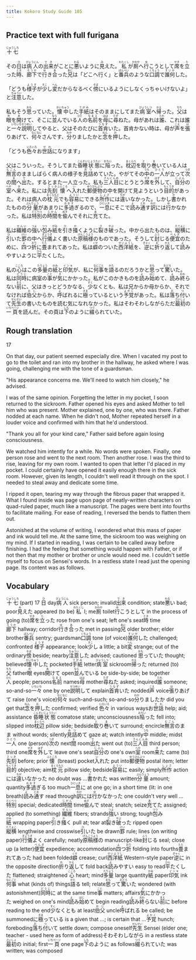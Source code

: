 ```yaml
---
title: Kokoro Study Guide 105
---
```


## Practice text with full furigana

<p>
<ruby><rb>十七</rb><rt>じゅうしち</rt></ruby>
</p>

<p>
その<ruby><rb>日</rb><rt>ひ</rt></ruby>は<ruby><rb>病人</rb><rt>びょうにん</rt></ruby>の<ruby><rb>出来</rb><rt>でき</rt></ruby>がことに<ruby><rb>悪</rb><rt>わる</rt></ruby>いように<ruby><rb>見</rb><rt>み</rt></ruby>えた。<ruby><rb>私</rb><rt>わたくし</rt></ruby>が<ruby><rb>厠</rb><rt>かわや</rt></ruby>へ<ruby><rb>行</rb><rt>ゆ</rt></ruby>こうとして<ruby><rb>席</rb><rt>せき</rt></ruby>を<ruby><rb>立</rb><rt>た</rt></ruby>った<ruby><rb>時</rb><rt>とき</rt></ruby>、<ruby><rb>廊下</rb><rt>ろうか</rt></ruby>で<ruby><rb>行</rb><rt>ゆ</rt></ruby>き<ruby><rb>合</rb><rt>あ</rt></ruby>った<ruby><rb>兄</rb><rt>あに</rt></ruby>は「どこへ行く」と<ruby><rb>番兵</rb><rt>ばんぺい</rt></ruby>のような<ruby><rb>口調</rb><rt>くちょう</rt></ruby>で<ruby><rb>誰何</rb><rt>すいか</rt></ruby>した。
</p>

<p>
「どうも<ruby><rb>様子</rb><rt>ようす</rt></ruby>が<ruby><rb>少</rb><rt>すこ</rt></ruby>し<ruby><rb>変</rb><rt>へん</rt></ruby>だからなるべく<ruby><rb>傍</rb><rt>そば</rt></ruby>にいるようにしなくっちゃいけないよ」と<ruby><rb>注意</rb><rt>ちゅうい</rt></ruby>した。
</p>

<p>
私もそう<ruby><rb>思</rb><rt>おも</rt></ruby>っていた。<ruby><rb>懐中</rb><rt>かいちゅう</rt></ruby>した<ruby><rb>手紙</rb><rt>てがみ</rt></ruby>はそのままにしてまた<ruby><rb>病室</rb><rt>びょうしつ</rt></ruby>へ<ruby><rb>帰</rb><rt>かえ</rt></ruby>った。<ruby><rb>父</rb><rt>ちち</rt></ruby>は<ruby><rb>眼</rb><rt>め</rt></ruby>を<ruby><rb>開</rb><rt>あ</rt></ruby>けて、そこに<ruby><rb>並</rb><rt>なら</rt></ruby>んでいる<ruby><rb>人</rb><rt>ひと</rt></ruby>の<ruby><rb>名前</rb><rt>なまえ</rt></ruby>を<ruby><rb>母</rb><rt>はは</rt></ruby>に<ruby><rb>尋</rb><rt>たず</rt></ruby>ねた。母があれは<ruby><rb>誰</rb><rt>たれ</rt></ruby>、これは誰と<ruby><rb>一々</rb><rt>いちいち</rt></ruby><ruby><rb>説明</rb><rt>せつめい</rt></ruby>してやると、父はそのたびに<ruby><rb>首肯</rb><rt>うなず</rt></ruby>いた。首肯かない時は、母が<ruby><rb>声</rb><rt>こえ</rt></ruby>を<ruby><rb>張</rb><rt>は</rt></ruby>りあげて、<ruby><rb>何々</rb><rt>なになに</rt></ruby>さんです、<ruby><rb>分</rb><rt>わか</rt></ruby>りましたかと<ruby><rb>念</rb><rt>ねん</rt></ruby>を<ruby><rb>押</rb><rt>お</rt></ruby>した。
</p>

<p>
「どうも<ruby><rb>色々</rb><rt>いろいろ</rt></ruby>お<ruby><rb>世話</rb><rt>せわ</rt></ruby>になります」
</p>

<p>
父はこういった。そうしてまた<ruby><rb>昏睡</rb><rt>こんすい</rt></ruby><ruby><rb>状態</rb><rt>じょうたい</rt></ruby>に<ruby><rb>陥</rb><rt>おちい</rt></ruby>った。<ruby><rb>枕辺</rb><rt>まくらべ</rt></ruby>を<ruby><rb>取</rb><rt>と</rt></ruby>り<ruby><rb>巻</rb><rt>ま</rt></ruby>いている人は<ruby><rb>無言</rb><rt>むごん</rt></ruby>のまましばらく病人の様子を<ruby><rb>見詰</rb><rt>みつ</rt></ruby>めていた。やがてその<ruby><rb>中</rb><rt>うち</rt></ruby>の<ruby><rb>一人</rb><rt>ひとり</rt></ruby>が立って<ruby><rb>次</rb><rt>つぎ</rt></ruby>の<ruby><rb>間</rb><rt>ま</rt></ruby>へ<ruby><rb>出</rb><rt>で</rt></ruby>た。するとまた一人立った。私も<ruby><rb>三人目</rb><rt>さんにんめ</rt></ruby>にとうとう<ruby><rb>席</rb><rt>せき</rt></ruby>を<ruby><rb>外</rb><rt>はず</rt></ruby>して、<ruby><rb>自分</rb><rt>じぶん</rt></ruby>の<ruby><rb>室</rb><rt>へや</rt></ruby>へ<ruby><rb>来</rb><rt>き</rt></ruby>た。私には<ruby><rb>先刻</rb><rt>さっき</rt></ruby><ruby><rb>懐</rb><rt>ふところ</rt></ruby>へ<ruby><rb>入</rb><rt>い</rt></ruby>れた<ruby><rb>郵便物</rb><rt>ゆうびんぶつ</rt></ruby>の中を開けて見ようという<ruby><rb>目的</rb><rt>もくてき</rt></ruby>があった。それは病人の<ruby><rb>枕元</rb><rt>まくらもと</rt></ruby>でも<ruby><rb>容易</rb><rt>ようい</rt></ruby>にできる<ruby><rb>所作</rb><rt>しょさ</rt></ruby>には<ruby><rb>違</rb><rt>ちが</rt></ruby>いなかった。しかし<ruby><rb>書</rb><rt>か</rt></ruby>かれたものの<ruby><rb>分量</rb><rt>ぶんりょう</rt></ruby>があまりに<ruby><rb>多過</rb><rt>おおす</rt></ruby>ぎるので、<ruby><rb>一息</rb><rt>ひといき</rt></ruby>にそこで<ruby><rb>読</rb><rt>よ</rt></ruby>み<ruby><rb>通</rb><rt>とお</rt></ruby>す<ruby><rb>訳</rb><rt>わけ</rt></ruby>には<ruby><rb>行</rb><rt>ゆ</rt></ruby>かなかった。私は<ruby><rb>特別</rb><rt>とくべつ</rt></ruby>の<ruby><rb>時間</rb><rt>じかん</rt></ruby>を<ruby><rb>偸</rb><rt>ぬす</rt></ruby>んでそれに<ruby><rb>充</rb><rt>あ</rt></ruby>てた。
</p>

<p>
私は<ruby><rb>繊維</rb><rt>せんい</rt></ruby>の<ruby><rb>強</rb><rt>つよ</rt></ruby>い<ruby><rb>包</rb><rt>つつ</rt></ruby>み<ruby><rb>紙</rb><rt>がみ</rt></ruby>を<ruby><rb>引</rb><rt>ひ</rt></ruby>き<ruby><rb>掻</rb><rt>か</rt></ruby>くように<ruby><rb>裂</rb><rt>さ</rt></ruby>き<ruby><rb>破</rb><rt>やぶ</rt></ruby>った。中から出たものは、<ruby><rb>縦横</rb><rt>たてよこ</rt></ruby>に<ruby><rb>引</rb><rt>ひ</rt></ruby>いた<ruby><rb>罫</rb><rt>けい</rt></ruby>の中へ<ruby><rb>行儀</rb><rt>ぎょうぎ</rt></ruby>よく書いた<ruby><rb>原稿</rb><rt>げんこう</rt></ruby><ruby><rb>様</rb><rt>よう</rt></ruby>のものであった。そうして<ruby><rb>封</rb><rt>ふう</rt></ruby>じる<ruby><rb>便宜</rb><rt>べんぎ</rt></ruby>のために、<ruby><rb>四</rb><rt>よ</rt></ruby>つ<ruby><rb>折</rb><rt>おり</rt></ruby>に<ruby><rb>畳</rb><rt>たた</rt></ruby>まれてあった。私は<ruby><rb>癖</rb><rt>くせ</rt></ruby>のついた<ruby><rb>西洋紙</rb><rt>せいようし</rt></ruby>を、<ruby><rb>逆</rb><rt>ぎゃく</rt></ruby>に<ruby><rb>折</rb><rt>お</rt></ruby>り<ruby><rb>返</rb><rt>かえ</rt></ruby>して<ruby><rb>読</rb><rt>よ</rt></ruby>みやすいように<ruby><rb>平</rb><rt>ひら</rt></ruby>たくした。
</p>

<p>
私の<ruby><rb>心</rb><rt>こころ</rt></ruby>はこの<ruby><rb>多量</rb><rt>たりょう</rt></ruby>の<ruby><rb>紙</rb><rt>かみ</rt></ruby>と<ruby><rb>印気</rb><rt>インキ</rt></ruby>が、私に<ruby><rb>何事</rb><rt>なにごと</rt></ruby>を<ruby><rb>語</rb><rt>かた</rt></ruby>るのだろうかと<ruby><rb>思</rb><rt>おも</rt></ruby>って<ruby><rb>驚</rb><rt>おどろ</rt></ruby>いた。私は<ruby><rb>同時</rb><rt>どうじ</rt></ruby>に病室の<ruby><rb>事</rb><rt>こと</rt></ruby>が<ruby><rb>気</rb><rt>き</rt></ruby>にかかった。私がこのかきものを<ruby><rb>読</rb><rt>よ</rt></ruby>み<ruby><rb>始</rb><rt>はじ</rt></ruby>めて、<ruby><rb>読</rb><rt>よ</rt></ruby>み<ruby><rb>終</rb><rt>おわ</rt></ruby>らない<ruby><rb>前</rb><rt>まえ</rt></ruby>に、父はきっとどうかなる、<ruby><rb>少</rb><rt>すく</rt></ruby>なくとも、私は兄からか母からか、それでなければ<ruby><rb>伯父</rb><rt>おじ</rt></ruby>からか、<ruby><rb>呼</rb><rt>よ</rt></ruby>ばれるに<ruby><rb>極</rb><rt>きま</rt></ruby>っているという<ruby><rb>予覚</rb><rt>よかく</rt></ruby>があった。私は<ruby><rb>落</rb><rt>お</rt></ruby>ち<ruby><rb>付</rb><rt>つ</rt></ruby>いて<ruby><rb>先生</rb><rt>せんせい</rt></ruby>の書いたものを読む気になれなかった。私はそわそわしながらただ<ruby><rb>最初</rb><rt>さいしょ</rt></ruby>の<ruby><rb>一</rb><rt>いち</rt></ruby><ruby><rb>頁</rb><rt>ページ</rt></ruby>を読んだ。その頁は<ruby><rb>下</rb><rt>しも</rt></ruby>のように<ruby><rb>綴</rb><rt>つづ</rt></ruby>られていた。
</p>


## Rough translation

17

On that day, our patient seemed especially dire. When I vacated my post to go to the toilet and ran into my brother in the hallway, he asked where I was going, challenging me with the tone of a guardsman.

"His appearance concerns me. We'll need to watch him closely," he advised.

I was of the same opinion. Forgetting the letter in my pocket, I soon returned to the sickroom. Father opened his eyes and asked Mother to tell him who was present. Mother explained, one by one, who was there. Father nodded at each name. When he didn't nod, Mother repeated herself in a louder voice and confirmed with him that he'd understood.

"Thank you all for your kind care," Father said before again losing consciousness.

We watched him intently for a while. No words were spoken. Finally, one person rose and went to the next room. Then another rose. I was the third to rise, leaving for my own room. I wanted to open that letter I'd placed in my pocket. I could certainly have opened it easily enough there in the sick room. However, given its length, I couldn't well read it through on the spot. I needed to steal away and dedicate some time.

I ripped it open, tearing my way through the fibrous paper that wrapped it. What I found inside was page upon page of neatly-written characters on quad-ruled paper,  much like a manuscript. The pages were bent into fourths to facilitate mailing. For ease of reading, I reversed the bends to flatten them out.     

Astonished at the volume of writing, I wondered what this mass of paper and ink would tell me. At the same time, the sickroom too was weighing on my mind. If I started in reading, I was certain to be called away before finishing. I had the feeling that something would happen with Father, or if not then that my mother or brother or uncle would need me. I couldn't settle myself to focus on Sensei's words. In a restless state I read just the opening page. Its content was as follows.


## Vocabulary

<p>
<span class="vocabstudy"><ruby><rb>十七</rb><rt>じゅうしち</rt></ruby>&nbsp;(part) 17</span>
<span class="vocabstudy"><ruby><rb>日</rb><rt>ひ</rt></ruby>&nbsp;day</span><span class="vocabstudy"><ruby><rb>病人</rb><rt>びょうにん</rt></ruby>&nbsp;sick person; invalid</span><span class="vocabstudy"><ruby><rb>出来</rb><rt>でき</rt></ruby>&nbsp;condition; state</span><span class="vocabstudy"><ruby><rb>悪</rb><rt>わる</rt></ruby>い&nbsp;bad; poor</span><span class="vocabstudy"><ruby><rb>見</rb><rt>み</rt></ruby>えた&nbsp;appeared (to be)</span><span class="vocabstudy"><ruby><rb>私</rb><rt>わたくし</rt></ruby>&nbsp;I; me</span><span class="vocabstudy"><ruby><rb>厠</rb><rt>かわや</rt></ruby>&nbsp;toilet</span><span class="vocabstudy"><ruby><rb>行</rb><rt>ゆ</rt></ruby>こうとして&nbsp;in the process of going (to)</span><span class="vocabstudy"><ruby><rb>席</rb><rt>せき</rt></ruby>を<ruby><rb>立</rb><rt>た</rt></ruby>った&nbsp;rose from one's seat; left one's seat</span><span class="vocabstudy"><ruby><rb>時</rb><rt>とき</rt></ruby>&nbsp;time</span><span class="vocabstudy"><ruby><rb>廊下</rb><rt>ろうか</rt></ruby>&nbsp;hallway; corridor</span><span class="vocabstudy"><ruby><rb>行</rb><rt>ゆ</rt></ruby>き<ruby><rb>合</rb><rt>あ</rt></ruby>った&nbsp;met in passing</span><span class="vocabstudy"><ruby><rb>兄</rb><rt>あに</rt></ruby>&nbsp;older brother; elder brother</span><span class="vocabstudy"><ruby><rb>番兵</rb><rt>ばんぺい</rt></ruby>&nbsp;sentry; guardsman</span><span class="vocabstudy"><ruby><rb>口調</rb><rt>くちょう</rt></ruby>&nbsp;tone (of voice)</span><span class="vocabstudy"><ruby><rb>誰何</rb><rt>すいか</rt></ruby>した&nbsp;challenged; confronted</span>
<span class="vocabstudy"><ruby><rb>様子</rb><rt>ようす</rt></ruby>&nbsp;appearance; look</span><span class="vocabstudy"><ruby><rb>少</rb><rt>すこ</rt></ruby>し&nbsp;a little; a bit</span><span class="vocabstudy"><ruby><rb>変</rb><rt>へん</rt></ruby>&nbsp;strange; out of the ordinary</span><span class="vocabstudy"><ruby><rb>傍</rb><rt>そば</rt></ruby>&nbsp;beside; nearby</span><span class="vocabstudy"><ruby><rb>注意</rb><rt>ちゅうい</rt></ruby>した&nbsp;advised; cautioned</span>
<span class="vocabstudy"><ruby><rb>思</rb><rt>おも</rt></ruby>っていた&nbsp;thought; believed</span><span class="vocabstudy"><ruby><rb>懐中</rb><rt>かいちゅう</rt></ruby>した&nbsp;pocketed</span><span class="vocabstudy"><ruby><rb>手紙</rb><rt>てがみ</rt></ruby>&nbsp;letter</span><span class="vocabstudy"><ruby><rb>病室</rb><rt>びょうしつ</rt></ruby>&nbsp;sickroom</span><span class="vocabstudy"><ruby><rb>帰</rb><rt>かえ</rt></ruby>った&nbsp;returned (to)</span><span class="vocabstudy"><ruby><rb>父</rb><rt>ちち</rt></ruby>&nbsp;father</span><span class="vocabstudy"><ruby><rb>眼</rb><rt>め</rt></ruby>&nbsp;eyes</span><span class="vocabstudy"><ruby><rb>開</rb><rt>あ</rt></ruby>けて&nbsp;open</span><span class="vocabstudy"><ruby><rb>並</rb><rt>なら</rt></ruby>んでいる&nbsp;be side-by-side; be together</span><span class="vocabstudy"><ruby><rb>人</rb><rt>ひと</rt></ruby>&nbsp;people; persons</span><span class="vocabstudy"><ruby><rb>名前</rb><rt>なまえ</rt></ruby>&nbsp;names</span><span class="vocabstudy"><ruby><rb>母</rb><rt>はは</rt></ruby>&nbsp;mother</span><span class="vocabstudy"><ruby><rb>尋</rb><rt>たず</rt></ruby>ねた&nbsp;asked; inquired</span><span class="vocabstudy"><ruby><rb>誰</rb><rt>たれ</rt></ruby>&nbsp;someone; so-and-so</span><span class="vocabstudy"><ruby><rb>一々</rb><rt>いちいち</rt></ruby>&nbsp;one by one</span><span class="vocabstudy"><ruby><rb>説明</rb><rt>せつめい</rt></ruby>して&nbsp;explain</span><span class="vocabstudy"><ruby><rb>首肯</rb><rt>うなず</rt></ruby>いた&nbsp;nodded</span><span class="vocabstudy"><ruby><rb>声</rb><rt>こえ</rt></ruby>&nbsp;voice</span><span class="vocabstudy"><ruby><rb>張</rb><rt>は</rt></ruby>りあげて&nbsp;raise (one's voice)</span><span class="vocabstudy"><ruby><rb>何々</rb><rt>なになに</rt></ruby>&nbsp;such-and-such; so-and-so</span><span class="vocabstudy"><ruby><rb>分</rb><rt>わか</rt></ruby>りましたか&nbsp;did you get that</span><span class="vocabstudy"><ruby><rb>念</rb><rt>ねん</rt></ruby>を<ruby><rb>押</rb><rt>お</rt></ruby>した&nbsp;confirmed; verified</span>
<span class="vocabstudy"><ruby><rb>色々</rb><rt>いろいろ</rt></ruby>&nbsp;in various ways</span><span class="vocabstudy">お<ruby><rb>世話</rb><rt>せわ</rt></ruby>&nbsp;help; aid; assistance</span>
<span class="vocabstudy"><ruby><rb>昏睡</rb><rt>こんすい</rt></ruby><ruby><rb>状態</rb><rt>じょうたい</rt></ruby>&nbsp;comatose state; unconsciousness</span><span class="vocabstudy"><ruby><rb>陥</rb><rt>おちい</rt></ruby>った&nbsp;fell into; slipped into</span><span class="vocabstudy"><ruby><rb>枕辺</rb><rt>まくらべ</rt></ruby>&nbsp;pillow side; bedside</span><span class="vocabstudy"><ruby><rb>取</rb><rt>と</rt></ruby>り<ruby><rb>巻</rb><rt>ま</rt></ruby>いて&nbsp;surround; encircle</span><span class="vocabstudy"><ruby><rb>無言</rb><rt>むごん</rt></ruby>のまま&nbsp;without words; silently</span><span class="vocabstudy"><ruby><rb>見詰</rb><rt>みつ</rt></ruby>めて&nbsp;gaze at; watch intently</span><span class="vocabstudy"><ruby><rb>中</rb><rt>うち</rt></ruby>&nbsp;middle; midst</span><span class="vocabstudy"><ruby><rb>一人</rb><rt>ひとり</rt></ruby>&nbsp;one (person)</span><span class="vocabstudy"><ruby><rb>次</rb><rt>つぎ</rt></ruby>の&nbsp;next</span><span class="vocabstudy"><ruby><rb>間</rb><rt>ま</rt></ruby>&nbsp;room</span><span class="vocabstudy"><ruby><rb>出</rb><rt>で</rt></ruby>た&nbsp;went out (to)</span><span class="vocabstudy"><ruby><rb>三人目</rb><rt>さんにんめ</rt></ruby>&nbsp;third person; third one</span><span class="vocabstudy"><ruby><rb>席</rb><rt>せき</rt></ruby>を<ruby><rb>外</rb><rt>はず</rt></ruby>して&nbsp;leave one's seat</span><span class="vocabstudy"><ruby><rb>自分</rb><rt>じぶん</rt></ruby>の&nbsp;one's own</span><span class="vocabstudy"><ruby><rb>室</rb><rt>へや</rt></ruby>&nbsp;room</span><span class="vocabstudy"><ruby><rb>来</rb><rt>き</rt></ruby>た&nbsp;came (to)</span><span class="vocabstudy"><ruby><rb>先刻</rb><rt>さっき</rt></ruby>&nbsp;before; prior</span><span class="vocabstudy"><ruby><rb>懐</rb><rt>ふところ</rt></ruby>&nbsp;(breast) pocket</span><span class="vocabstudy"><ruby><rb>入</rb><rt>い</rt></ruby>れた&nbsp;put into</span><span class="vocabstudy"><ruby><rb>郵便物</rb><rt>ゆうびんぶつ</rt></ruby>&nbsp;postal item; letter</span><span class="vocabstudy"><ruby><rb>目的</rb><rt>もくてき</rt></ruby>&nbsp;objective; aim</span><span class="vocabstudy"><ruby><rb>枕元</rb><rt>まくらもと</rt></ruby>&nbsp;pillow side; bedside</span><span class="vocabstudy"><ruby><rb>容易</rb><rt>ようい</rt></ruby>に&nbsp;easily; simply</span><span class="vocabstudy"><ruby><rb>所作</rb><rt>しょさ</rt></ruby>&nbsp;action</span><span class="vocabstudy">には<ruby><rb>違</rb><rt>ちが</rt></ruby>いなかった&nbsp;no doubt was ...</span><span class="vocabstudy"><ruby><rb>書</rb><rt>か</rt></ruby>かれた&nbsp;was written</span><span class="vocabstudy"><ruby><rb>分量</rb><rt>ぶんりょう</rt></ruby>&nbsp;amount; quantity</span><span class="vocabstudy"><ruby><rb>多過</rb><rt>おおす</rt></ruby>ぎる&nbsp;too much</span><span class="vocabstudy"><ruby><rb>一息</rb><rt>ひといき</rt></ruby>に&nbsp;at one go; in a short time (lit: in one breath)</span><span class="vocabstudy"><ruby><rb>読</rb><rt>よ</rt></ruby>み<ruby><rb>通</rb><rt>とお</rt></ruby>す&nbsp;read through</span><span class="vocabstudy"><ruby><rb>訳</rb><rt>わけ</rt></ruby>には<ruby><rb>行</rb><rt>ゆ</rt></ruby>かなかった&nbsp;one couldn't very well ...</span><span class="vocabstudy"><ruby><rb>特別</rb><rt>とくべつ</rt></ruby>&nbsp;special; dedicated</span><span class="vocabstudy"><ruby><rb>時間</rb><rt>じかん</rt></ruby>&nbsp;time</span><span class="vocabstudy"><ruby><rb>偸</rb><rt>ぬす</rt></ruby>んで&nbsp;steal; snatch; seize</span><span class="vocabstudy"><ruby><rb>充</rb><rt>あ</rt></ruby>てた&nbsp;assigned; applied (to something)</span>
<span class="vocabstudy"><ruby><rb>繊維</rb><rt>せんい</rt></ruby>&nbsp;fibers; strands</span><span class="vocabstudy"><ruby><rb>強</rb><rt>つよ</rt></ruby>い&nbsp;strong; tough</span><span class="vocabstudy"><ruby><rb>包</rb><rt>つつ</rt></ruby>み<ruby><rb>紙</rb><rt>がみ</rt></ruby>&nbsp;wrapping paper</span><span class="vocabstudy"><ruby><rb>引</rb><rt>ひ</rt></ruby>き<ruby><rb>掻</rb><rt>か</rt></ruby>く&nbsp;pull at; tear at</span><span class="vocabstudy"><ruby><rb>裂</rb><rt>さ</rt></ruby>き<ruby><rb>破</rb><rt>やぶ</rt></ruby>った&nbsp;ripped open</span><span class="vocabstudy"><ruby><rb>縦横</rb><rt>たてよこ</rt></ruby>&nbsp;lengthwise and crosswise</span><span class="vocabstudy"><ruby><rb>引</rb><rt>ひ</rt></ruby>いた&nbsp;be drawn</span><span class="vocabstudy"><ruby><rb>罫</rb><rt>けい</rt></ruby>&nbsp;rule; lines (on writing paper)</span><span class="vocabstudy"><ruby><rb>行儀</rb><rt>ぎょうぎ</rt></ruby>よく&nbsp;carefully; neatly</span><span class="vocabstudy"><ruby><rb>原稿</rb><rt>げんこう</rt></ruby><ruby><rb>様</rb><rt>よう</rt></ruby>の&nbsp;manuscript-like</span><span class="vocabstudy"><ruby><rb>封</rb><rt>ふう</rt></ruby>じる&nbsp;seal; close up (a letter)</span><span class="vocabstudy"><ruby><rb>便宜</rb><rt>べんぎ</rt></ruby>&nbsp;expedience; accommodation</span><span class="vocabstudy"><ruby><rb>四</rb><rt>よ</rt></ruby>つ<ruby><rb>折</rb><rt>おり</rt></ruby>&nbsp;folding into fourths</span><span class="vocabstudy"><ruby><rb>畳</rb><rt>たた</rt></ruby>まれてあった&nbsp;had been folded</span><span class="vocabstudy"><ruby><rb>癖</rb><rt>くせ</rt></ruby>&nbsp;crease; curl</span><span class="vocabstudy"><ruby><rb>西洋紙</rb><rt>せいようし</rt></ruby>&nbsp;Western-style paper</span><span class="vocabstudy"><ruby><rb>逆</rb><rt>ぎゃく</rt></ruby>に&nbsp;in the opposite direction</span><span class="vocabstudy"><ruby><rb>折</rb><rt>お</rt></ruby>り<ruby><rb>返</rb><rt>かえ</rt></ruby>して&nbsp;fold back</span><span class="vocabstudy"><ruby><rb>読</rb><rt>よ</rt></ruby>みやすい&nbsp;easy to read</span><span class="vocabstudy"><ruby><rb>平</rb><rt>ひら</rt></ruby>たくした&nbsp;flattened; straightened</span>
<span class="vocabstudy"><ruby><rb>心</rb><rt>こころ</rt></ruby>&nbsp;heart; mind</span><span class="vocabstudy"><ruby><rb>多量</rb><rt>たりょう</rt></ruby>&nbsp;large quantity</span><span class="vocabstudy"><ruby><rb>紙</rb><rt>かみ</rt></ruby>&nbsp;paper</span><span class="vocabstudy"><ruby><rb>印気</rb><rt>インキ</rt></ruby>&nbsp;ink</span><span class="vocabstudy"><ruby><rb>何事</rb><rt>なにごと</rt></ruby>&nbsp;what (kinds of) things</span><span class="vocabstudy"><ruby><rb>語</rb><rt>かた</rt></ruby>る&nbsp;tell; relate</span><span class="vocabstudy"><ruby><rb>思</rb><rt>おも</rt></ruby>って<ruby><rb>驚</rb><rt>おどろ</rt></ruby>いた&nbsp;wondered (with astonishment)</span><span class="vocabstudy"><ruby><rb>同時</rb><rt>どうじ</rt></ruby>に&nbsp;at the same time</span><span class="vocabstudy"><ruby><rb>事</rb><rt>こと</rt></ruby>&nbsp;matters; affairs</span><span class="vocabstudy"><ruby><rb>気</rb><rt>き</rt></ruby>にかかった&nbsp;weighed on one's mind</span><span class="vocabstudy"><ruby><rb>読</rb><rt>よ</rt></ruby>み<ruby><rb>始</rb><rt>はじ</rt></ruby>めて&nbsp;begin reading</span><span class="vocabstudy"><ruby><rb>読</rb><rt>よ</rt></ruby>み<ruby><rb>終</rb><rt>おわ</rt></ruby>らない<ruby><rb>前</rb><rt>まえ</rt></ruby>に&nbsp;before reading to the end</span><span class="vocabstudy"><ruby><rb>少</rb><rt>すく</rt></ruby>なくとも&nbsp;at least</span><span class="vocabstudy"><ruby><rb>伯父</rb><rt>おじ</rt></ruby>&nbsp;uncle</span><span class="vocabstudy"><ruby><rb>呼</rb><rt>よ</rt></ruby>ばれる&nbsp;be called; be summoned</span><span class="vocabstudy">に<ruby><rb>極</rb><rt>きま</rt></ruby>っている&nbsp;is a given that ...; is certain that ...</span><span class="vocabstudy"><ruby><rb>予覚</rb><rt>よかく</rt></ruby>&nbsp;hunch; foreboding</span><span class="vocabstudy"><ruby><rb>落</rb><rt>お</rt></ruby>ち<ruby><rb>付</rb><rt>つ</rt></ruby>いて&nbsp;settle down; compose oneself</span><span class="vocabstudy"><ruby><rb>先生</rb><rt>せんせい</rt></ruby>&nbsp;Sensei (elder one; teacher - used here as form of address)</span><span class="vocabstudy">そわそわしながら&nbsp;in a restless state</span><span class="vocabstudy"><ruby><rb>最初</rb><rt>さいしょ</rt></ruby>の&nbsp;initial; first</span><span class="vocabstudy"><ruby><rb>一</rb><rt>いち</rt></ruby><ruby><rb>頁</rb><rt>ページ</rt></ruby>&nbsp;one page</span><span class="vocabstudy"><ruby><rb>下</rb><rt>しも</rt></ruby>のように&nbsp;as follows</span><span class="vocabstudy"><ruby><rb>綴</rb><rt>つづ</rt></ruby>られていた&nbsp;was written; was composed</span>
</p>
